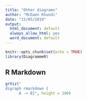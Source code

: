 ```yaml
---
title: "Other diagrams"
author: "McEwen Khundi"
date: "15/05/2019"
output:
  html_document: default
  always_allow_html: yes
  word_document: default
---
```


```r
knitr::opts_chunk$set(echo = TRUE)
library(DiagrammeR)
```

## R Markdown
```r
grViz("
digraph rmarkdown {
      A -> B}", height = 200)
```


